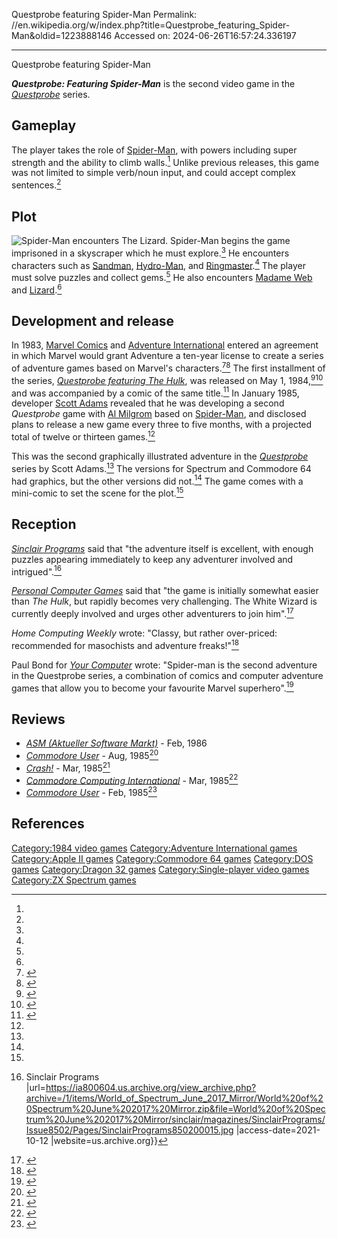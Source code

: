Questprobe featuring Spider-Man
Permalink: //en.wikipedia.org/w/index.php?title=Questprobe_featuring_Spider-Man&oldid=1223888146
Accessed on: 2024-06-26T16:57:24.336197



------
Questprobe featuring Spider-Man
{{Lead too short |date=May 2024}}
{{Infobox video game
|title     = Questprobe featuring Spider-Man
|image     = Questprobe Spider-Man box cover.jpg
|developer = [[Adventure International]]
|publisher = Adventure International
|designer  = [[Scott Adams (game designer)|Scott Adams]]
|artist    = {{Unbulleted list|[[Al Milgrom]]|Teoman Irmak}}
|series    = ''[[Questprobe]]''
|platforms = {{cslist|[[Acorn Electron]]|[[Apple II series|Apple II]]|[[Atari 8-bit]]|[[BBC Micro]]|[[Commodore 64]]|[[Commodore 16]]|[[Dragon 32/64|Dragon 32]]|[[MS-DOS]]|[[ZX Spectrum]]}}
|released  = December 1984
|genre     = [[Graphic adventure]]
|modes     = [[Single-player]]
}}

'''''Questprobe: Featuring Spider-Man''''' is the second video game in the ''[[Questprobe]]'' series.

==Gameplay==
The player takes the role of [[Spider-Man]], with powers including super strength and the ability to climb walls.<ref name="SP" /> Unlike previous releases, this game was not limited to simple verb/noun input, and could accept complex sentences.<ref name="PCG"/>

==Plot==
[[Image:Questprobe 2 Spiderman A800 ingame.png|left|thumb|Spider-Man encounters The Lizard.]]
Spider-Man begins the game imprisoned in a skyscraper which he must explore.<ref name="PCG"/> He encounters characters such as [[Sandman (Marvel Comics)|Sandman]], [[Hydro-Man]], and [[Ringmaster (comics)|Ringmaster]].<ref name="SP" /> The player must solve puzzles and collect gems.<ref name="SP" /> He also encounters [[Madame Web]] and [[Lizard (comics)|Lizard]].<ref name="PCG"/>

==Development and release==
In 1983, [[Marvel Comics]] and [[Adventure International]] entered an agreement in which Marvel would grant Adventure a ten-year license to create a series of adventure games based on Marvel's characters.<ref name=PowerPlay>{{cite magazine |url=https://archive.org/details/commodore-power-play-13/page/n75/mode/2up |title=Probing ''Questprobe'' |last=Jermaine |first=John |date=March 1985 |magazine=[[Commodore Power/Play]] |publisher=Contemporary Marketing |pages=74–77 |issn=0739-8018}}</ref><ref>{{Cite magazine |url=https://archive.org/details/Page_6_Magazine_10/page/18/mode/2up |title=Scott Adams Interview |last=Gould |first=Steve |magazine=[[Page 6]] |issue=10 |date=August 1984 |page=19}}</ref> The first installment of the series, ''[[Questprobe featuring The Hulk]]'', was released on May 1, 1984,<ref name="HG101">{{cite web |url=http://www.hardcoregaming101.net/questprobe-featuring-the-hulk/ |archive-url=https://web.archive.org/web/20190718201951/http://www.hardcoregaming101.net/questprobe-featuring-the-hulk/ |title=''Questprobe Featuring The Hulk'' |last=Kalata |first=Kurt |website=Hardcore Gaming 101 |date=July 14, 2019 |archive-date=July 18, 2019 |access-date=September 14, 2021 |url-status=live}}</ref><ref>{{cite magazine |url=https://archive.org/details/Page_6_Magazine_10/page/18/mode/2up |title=''Questprobe featuring The Hulk'' advertisement |magazine=[[Page 6]] |issue=10 |date=August 1984 |page=18}}</ref> and was accompanied by a comic of the same title.<ref name="RunReview">{{cite magazine |url=https://archive.org/details/run-magazine-13/page/n15/mode/2up |title=Software Gallery: ''Questprobe: The Hulk'' |last=Jermaine |first=John |magazine=[[Run (magazine)|Run]] |publisher=[[IDG Communications]] |issue=13 |date=January 1985 |page=14}}</ref> In January 1985, developer [[Scott Adams (game designer)|Scott Adams]] revealed that he was developing a second ''Questprobe'' game with [[Al Milgrom]] based on [[Spider-Man]], and disclosed plans to release a new game every three to five months, with a projected total of twelve or thirteen games.<ref name=PowerPlay/>

This was the second graphically illustrated adventure in the ''[[Questprobe]]'' series by Scott Adams.<ref name="HCW"/> The versions for Spectrum and Commodore 64 had graphics, but the other versions did not.<ref name="PCG"/> The game comes with a mini-comic to set the scene for the plot.<ref name="HCW"/>

==Reception==
{{Video game reviews
| award1Pub = Crash
| award1 = Smash!<ref>Game review, Crash issue 14, March 1985, page 98</ref>
}}
''[[Sinclair Programs]]'' said that "the adventure itself is excellent, with enough puzzles appearing immediately to keep any adventurer involved and intrigued".<ref name="SP">{{Cite web |date=February 1985 |title=QuestProbe {{!}} Sinclair Programs |url=https://ia800604.us.archive.org/view_archive.php?archive=/1/items/World_of_Spectrum_June_2017_Mirror/World%20of%20Spectrum%20June%202017%20Mirror.zip&file=World%20of%20Spectrum%20June%202017%20Mirror/sinclair/magazines/SinclairPrograms/Issue8502/Pages/SinclairPrograms850200015.jpg |access-date=2021-10-12 |website=us.archive.org}}</ref>

''[[Personal Computer Games]]'' said that "the game is initially somewhat easier than ''The Hulk'', but rapidly becomes very challenging. The White Wizard is currently deeply involved and urges other adventurers to join him".<ref name="PCG">{{Cite web|url=https://archive.org/details/personalcomputergames-magazine-15/page/n79/mode/2up|title=Personal Computer Games Magazine Issue 15|via=Internet Archive}}</ref>

''Home Computing Weekly'' wrote: "Classy, but rather over-priced: recommended for masochists and adventure freaks!"<ref name="HCW">{{Cite web|url=https://archive.org/details/home-computing-weekly-096/page/n41/mode/2up|title=Home Computing Weekly Magazine Issue 096|via=Internet Archive}}</ref>

Paul Bond for ''[[Your Computer (British magazine)|Your Computer]]'' wrote: "Spider-man is the second adventure in the Questprobe series, a combination of comics and computer adventure games that allow you to become your favourite Marvel superhero".<ref name="YC">{{Cite web|url=https://archive.org/details/your-computer-magazine-1985-04/page/n48/mode/2up|title=Your Computer Magazine (April 1985)|date=April 16, 1985|via=Internet Archive}}</ref>

==Reviews==
* ''[[Aktueller Software Markt|ASM (Aktueller Software Markt)]]'' - Feb, 1986
* ''[[Commodore User]]'' - Aug, 1985<ref>{{Cite web|url=https://archive.org/details/commodore-user-magazine-23/page/n21/mode/2up|title=Commodore User Magazine Issue 23|date=August 1985}}</ref>
* ''[[Crash (magazine)|Crash!]]'' - Mar, 1985<ref>{{Cite web|url=https://www.crashonline.org.uk/14/spider.htm|title = CRASH 14 - Spiderman}}</ref>
* ''[[Commodore Computing International]]'' - Mar, 1985<ref>{{Cite web|url=https://archive.org/details/Commodore_Computing_International_Vol_03_No_08_1985-03_Croftward_GB/page/n33/mode/2up|title = Commodore Computing International - Vol 03 No 08 (1985-03)(Croftward)(GB)|date = March 1985}}</ref>
* ''[[Commodore User]]'' - Feb, 1985<ref>{{Cite web|url=https://archive.org/details/commodore-user-magazine-17/page/n41/mode/2up|title=Commodore User Magazine Issue 17|date=February 1985}}</ref>

==References==
{{reflist}}

{{Adventure International}}

[[Category:1984 video games]]
[[Category:Adventure International games]]
[[Category:Apple II games]]
[[Category:Commodore 64 games]]
[[Category:DOS games]]
[[Category:Dragon 32 games]]
[[Category:Single-player video games]]
[[Category:ZX Spectrum games]]